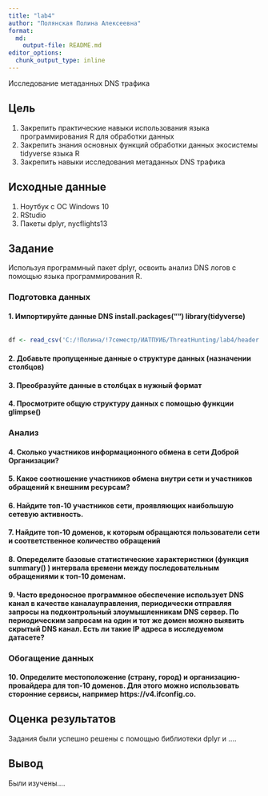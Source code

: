 ```yaml
---
title: "lab4"
author: "Полянская Полина Алексеевна"
format:   
  md:
    output-file: README.md
editor_options: 
  chunk_output_type: inline
---
```


Исследование метаданных DNS трафика

## Цель

1. Закрепить практические навыки использования языка программирования R для обработки данных
2. Закрепить знания основных функций обработки данных экосистемы tidyverse языка R
3. Закрепить навыки исследования метаданных DNS трафика

## Исходные данные

1.  Ноутбук с ОС Windows 10
2.  RStudio
3.  Пакеты dplyr, nycflights13

## Задание

Используя программный пакет dplyr, освоить анализ DNS логов с помощью языка программирования R.

### Подготовка данных

#### 1. Импортируйте данные DNS install.packages("") library(tidyverse)


```r

```

```r
df <- read_csv('C:/!Полина/!7семестр/ИАТПУИБ/ThreatHunting/lab4/header.csv')
```

#### 2. Добавьте пропущенные данные о структуре данных (назначении столбцов)
#### 3. Преобразуйте данные в столбцах в нужный формат
#### 4. Просмотрите общую структуру данных с помощью функции glimpse()

### Анализ

#### 4. Сколько участников информационного обмена в сети Доброй Организации?
#### 5. Какое соотношение участников обмена внутри сети и участников обращений к внешним ресурсам?
#### 6. Найдите топ-10 участников сети, проявляющих наибольшую сетевую активность.
#### 7. Найдите топ-10 доменов, к которым обращаются пользователи сети и соответственное количество обращений
#### 8. Опеределите базовые статистические характеристики (функция summary() ) интервала времени между последовательным обращениями к топ-10 доменам.
#### 9. Часто вредоносное программное обеспечение использует DNS канал в качестве каналауправления, периодически отправляя запросы на подконтрольный злоумышленникам DNS сервер. По периодическим запросам на один и тот же домен можно выявить скрытый DNS канал. Есть ли такие IP адреса в исследуемом датасете?

### Обогащение данных

#### 10. Определите местоположение (страну, город) и организацию-провайдера для топ-10 доменов. Для этого можно использовать сторонние сервисы, например https://v4.ifconfig.co.


## Оценка результатов

Задания были успешно решены с помощью библиотеки dplyr и .... 

## Вывод

Были изучены....